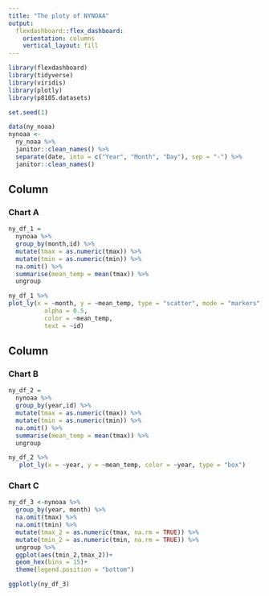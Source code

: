 ```yaml
---
title: "The ploty of NYNOAA"
output: 
  flexdashboard::flex_dashboard:
    orientation: columns
    vertical_layout: fill
---
```



```r
library(flexdashboard)
library(tidyverse)
library(viridis)
library(plotly)
library(p8105.datasets)
```



```r
set.seed(1)

data(ny_noaa)
nynoaa <- 
  ny_noaa %>% 
  janitor::clean_names() %>%
  separate(date, into = c("Year", "Month", "Day"), sep = "-") %>% 
  janitor::clean_names() 
```

Column {data-width=650}
-----------------------------------------------------------------------

### Chart A

```r
ny_df_1 =
  nynoaa %>% 
  group_by(month,id) %>% 
  mutate(tmax = as.numeric(tmax)) %>% 
  mutate(tmin = as.numeric(tmin)) %>% 
  na.omit() %>% 
  summarise(mean_temp = mean(tmax)) %>% 
  ungroup

ny_df_1 %>% 
plot_ly(x = ~month, y = ~mean_temp, type = "scatter", mode = "markers",
          alpha = 0.5, 
          color = ~mean_temp,
          text = ~id)
```

Column {data-width=350}
-----------------------------------------------------------------------

### Chart B

```r
ny_df_2 =
  nynoaa %>% 
  group_by(year,id) %>% 
  mutate(tmax = as.numeric(tmax)) %>% 
  mutate(tmin = as.numeric(tmin)) %>% 
  na.omit() %>% 
  summarise(mean_temp = mean(tmax)) %>% 
  ungroup

ny_df_2 %>% 
   plot_ly(x = ~year, y = ~mean_temp, color = ~year, type = "box")
```

### Chart C

```r
ny_df_3 <-nynoaa %>% 
  group_by(year, month) %>% 
  na.omit(tmax) %>% 
  na.omit(tmin) %>% 
  mutate(tmax_2 = as.numeric(tmax, na.rm = TRUE)) %>% 
  mutate(tmin_2 = as.numeric(tmin, na.rm = TRUE)) %>%
  ungroup %>% 
  ggplot(aes(tmin_2,tmax_2))+
  geom_hex(bins = 15)+
  theme(legend.position = "bottom")

ggplotly(ny_df_3)
```

